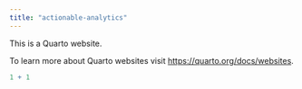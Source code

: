 ```yaml
---
title: "actionable-analytics"
---
```


This is a Quarto website.

To learn more about Quarto websites visit <https://quarto.org/docs/websites>.

```r
1 + 1
```
